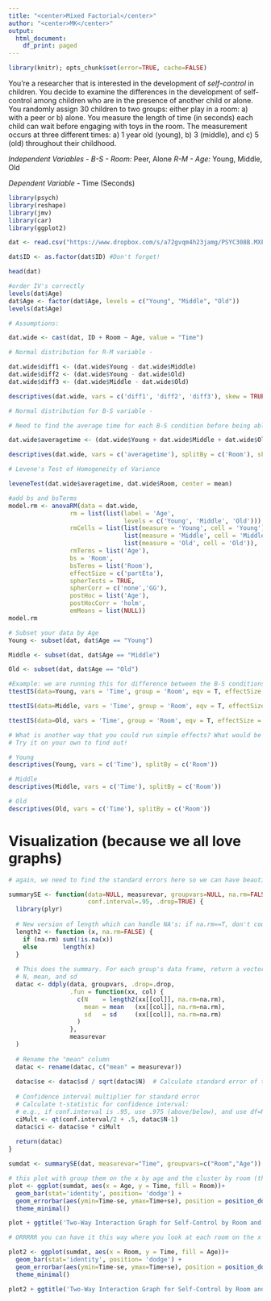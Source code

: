 ---
title: "<center>Mixed Factorial</center>"
author: "<center>MK</center>"
output:
  html_document:
    df_print: paged
---


```{r, echo=FALSE, results=FALSE, message=FALSE, cache=FALSE, warning=FALSE}
library(knitr); opts_chunk$set(error=TRUE, cache=FALSE)
```

You're a researcher that is interested in the development of *self-control* in children.  You decide to examine the differences in the development of self-control among children who are in the presence of another child or alone. You randomly assign 30 children to two groups: either play in a room: a) with a peer or b) alone. You measure the length of time (in seconds) each child can wait before engaging with toys in the room. The measurement occurs at three different times: a) 1 year old (young), b) 3 (middle), and c) 5 (old) throughout their childhood.

*Independent Variables -*
*B-S - Room:* Peer, Alone
*R-M - Age:* Young, Middle, Old

*Dependent Variable -*
Time (Seconds)

```{r packages, include=FALSE}
library(psych)
library(reshape)
library(jmv)
library(car)
library(ggplot2)
```

```{r data}
dat <- read.csv("https://www.dropbox.com/s/a72gvqm4h23jamg/PSYC308B.MXF.Demo.csv?dl=1")

dat$ID <- as.factor(dat$ID) #Don't forget!

head(dat)

#order IV's correctly
levels(dat$Age)
dat$Age <- factor(dat$Age, levels = c("Young", "Middle", "Old"))
levels(dat$Age)
```

```{r}
# Assumptions: 

dat.wide <- cast(dat, ID + Room ~ Age, value = "Time")

# Normal distribution for R-M variable - 

dat.wide$diff1 <- (dat.wide$Young - dat.wide$Middle)
dat.wide$diff2 <- (dat.wide$Young - dat.wide$Old)
dat.wide$diff3 <- (dat.wide$Middle - dat.wide$Old)

descriptives(dat.wide, vars = c('diff1', 'diff2', 'diff3'), skew = TRUE, kurt = TRUE, hist = TRUE)

# Normal distribution for B-S variable -

# Need to find the average time for each B-S condition before being able to check the distribution with descriptives.

dat.wide$averagetime <- (dat.wide$Young + dat.wide$Middle + dat.wide$Old) / 3

descriptives(dat.wide, vars = c('averagetime'), splitBy = c('Room'), skew = TRUE, kurt = TRUE, hist = TRUE)

```

```{r Levenes Test}
# Levene's Test of Homogeneity of Variance

leveneTest(dat.wide$averagetime, dat.wide$Room, center = mean)
```

```{r}
#add bs and bsTerms 
model.rm <- anovaRM(data = dat.wide, 
                 rm = list(list(label = 'Age',
                                levels = c('Young', 'Middle', 'Old'))), 
                 rmCells = list(list(measure = 'Young', cell = 'Young'),
                                list(measure = 'Middle', cell = 'Middle'),
                                list(measure = 'Old', cell = 'Old')),
                 rmTerms = list('Age'),
                 bs = 'Room',
                 bsTerms = list('Room'),
                 effectSize = c('partEta'),
                 spherTests = TRUE,
                 spherCorr = c('none','GG'),
                 postHoc = list('Age'),
                 postHocCorr = 'holm',
                 emMeans = list(NULL))
model.rm

```

```{r Simple effects}
# Subset your data by Age
Young <- subset(dat, dat$Age == "Young")

Middle <- subset(dat, dat$Age == "Middle")

Old <- subset(dat, dat$Age == "Old")

#Example: we are running this for difference between the B-S conditions (room) at each level of R-M measure (young, middle, old).
ttestIS(data=Young, vars = 'Time', group = 'Room', eqv = T, effectSize = T)

ttestIS(data=Middle, vars = 'Time', group = 'Room', eqv = T, effectSize = T)

ttestIS(data=Old, vars = 'Time', group = 'Room', eqv = T, effectSize = T)

# What is another way that you could run simple effects? What would be the benefit of that?
# Try it on your own to find out!
```


```{r directionality}

# Young
descriptives(Young, vars = c('Time'), splitBy = c('Room'))

# Middle
descriptives(Middle, vars = c('Time'), splitBy = c('Room'))

# Old
descriptives(Old, vars = c('Time'), splitBy = c('Room'))
```


# Visualization (because we all love graphs)

```{r}
# again, we need to find the standard errors here so we can have beautiful error bars --- always have error bars...always.

summarySE <- function(data=NULL, measurevar, groupvars=NULL, na.rm=FALSE,
                      conf.interval=.95, .drop=TRUE) {
  library(plyr)
  
  # New version of length which can handle NA's: if na.rm==T, don't count them
  length2 <- function (x, na.rm=FALSE) {
    if (na.rm) sum(!is.na(x))
    else       length(x)
  }
  
  # This does the summary. For each group's data frame, return a vector with
  # N, mean, and sd
  datac <- ddply(data, groupvars, .drop=.drop,
                 .fun = function(xx, col) {
                   c(N    = length2(xx[[col]], na.rm=na.rm),
                     mean = mean   (xx[[col]], na.rm=na.rm),
                     sd   = sd     (xx[[col]], na.rm=na.rm)
                   )
                 },
                 measurevar
  )
  
  # Rename the "mean" column    
  datac <- rename(datac, c("mean" = measurevar))
  
  datac$se <- datac$sd / sqrt(datac$N)  # Calculate standard error of the mean
  
  # Confidence interval multiplier for standard error
  # Calculate t-statistic for confidence interval: 
  # e.g., if conf.interval is .95, use .975 (above/below), and use df=N-1
  ciMult <- qt(conf.interval/2 + .5, datac$N-1)
  datac$ci <- datac$se * ciMult
  
  return(datac)
}
```

```{r}
sumdat <- summarySE(dat, measurevar="Time", groupvars=c("Room","Age"))

```

```{r}
# this plot with group them on the x by age and the cluster by room (three groups, with two bars)
plot <- ggplot(sumdat, aes(x = Age, y = Time, fill = Room))+
  geom_bar(stat='identity', position= 'dodge') +
  geom_errorbar(aes(ymin=Time-se, ymax=Time+se), position = position_dodge(.9), width = .1) +
  theme_minimal()

plot + ggtitle('Two-Way Interaction Graph for Self-Control by Room and Age')

```

```{r}
# ORRRRR you can have it this way where you look at each room on the x and they are clustered by age. Sometimes it's nice to see how the graphs may change based on how you want to present the data.

plot2 <- ggplot(sumdat, aes(x = Room, y = Time, fill = Age))+
  geom_bar(stat='identity', position= 'dodge') +
  geom_errorbar(aes(ymin=Time-se, ymax=Time+se), position = position_dodge(.9), width = .1) +
  theme_minimal()

plot2 + ggtitle('Two-Way Interaction Graph for Self-Control by Room and Age')

```
